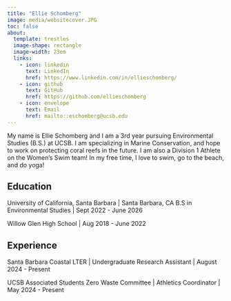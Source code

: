 ```yaml
---
title: "Ellie Schomberg"
image: media/websitecover.JPG
toc: false
about:
  template: trestles
  image-shape: rectangle
  image-width: 23em
  links:
    - icon: linkedin
      text: LinkedIn
      href: https://www.linkedin.com/in/ellieschomberg/
    - icon: github
      text: GitHub
      href: https://github.com/ellieschomberg 
    - icon: envelope
      text: Email
      href: mailto::eschomberg@ucsb.edu
---
```


My name is Ellie Schomberg and I am a 3rd year pursuing Environmental Studies (B.S.) at UCSB. I am specializing in Marine Conservation, and hope to work on protecting coral reefs in the future. I am also a Division 1 Athlete on the Women's Swim team! In my free time, I love to swim, go to the beach, and do yoga!

## Education

University of California, Santa Barbara \| Santa Barbara, CA B.S in Environmental Studies \| Sept 2022 - June 2026

Willow Glen High School \| Aug 2018 - June 2022

## Experience

Santa Barbara Coastal LTER \| Undergraduate Research Assistant \| August 2024 - Present

UCSB Associated Students Zero Waste Committee \| Athletics Coordinator \| May 2024 - Present
